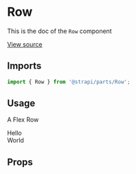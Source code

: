 <!--- Row.stories.mdx --->


<Meta
  title="Design System/Atoms/Row"
  component={Row}
/>

# Row

This is the doc of the `Row` component

[View source](https://github.com/strapi/parts/tree/develop/packages/strapi-parts/src/Row)

## Imports

```js
import { Row } from '@strapi/parts/Row';
```

## Usage

A Flex Row

<Canvas>
  <Story name="base">
    <Row>
      <div>Hello</div>
      <div>World</div>
    </Row>
  </Story>
</Canvas>


## Props

<ArgsTable of={Row} />
